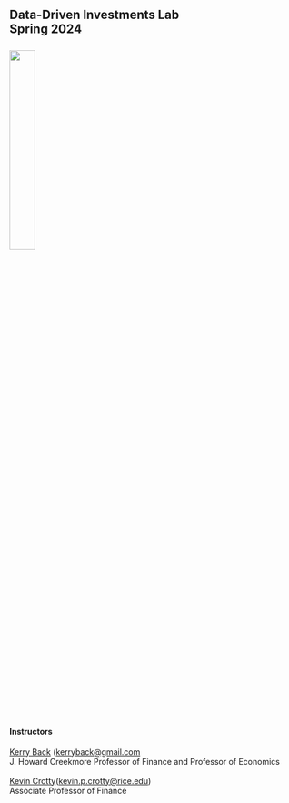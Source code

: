 
## Data-Driven Investments Lab<br>Spring 2024<br><br>![](images/RiceBusiness-transparent-logo-sm.png){width=30%} 


#### Instructors

[Kerry Back](https://kerryback.com) (<a href="mailto:kerryback@gmail.com">kerryback@gmail.com</a><br>
J. Howard Creekmore Professor of Finance and Professor of Economics
<br><br>
[Kevin Crotty](https://kevin-crotty.com/)(<a href="mailto:kevin.p.crotty@rice.edu">kevin.p.crotty@rice.edu</a>)<br>
Associate Professor of Finance<br>

